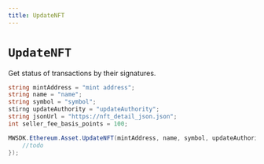 ```yaml
---
title: UpdateNFT
---
```


# `UpdateNFT`
Get status of transactions by their signatures.
```csharp
string mintAddress = "mint address";
string name = "name";
string symbol = "symbol";
stirng updateAuthority = "updateAuthority";
string jsonUrl = "https://nft_detail_json.json";
int seller_fee_basis_points = 100;

MWSDK.Ethereum.Asset.UpdateNFT(mintAddress, name, symbol, updateAuthority, jsonUrl, 200, Confirmation.Default, null, (res) => {
    //todo
});
```

